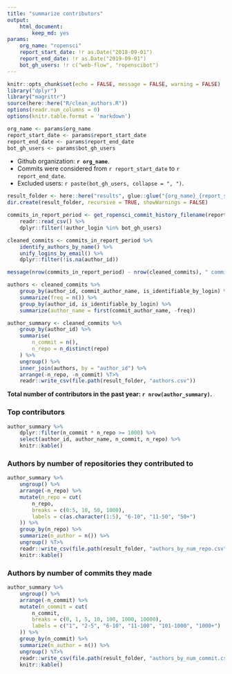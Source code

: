 ```yaml
---
title: "summarize contributors"
output: 
    html_document:
        keep_md: yes
params:
    org_name: "ropensci"
    report_start_date: !r as.Date("2018-09-01")
    report_end_date: !r as.Date("2019-09-01")
    bot_gh_users: !r c("web-flow", "ropenscibot")
---
```


```r
knitr::opts_chunk$set(echo = FALSE, message = FALSE, warning = FALSE)
library("dplyr")
library("magrittr")
source(here::here("R/clean_authors.R"))
options(readr.num_columns = 0)
options(knitr.table.format = 'markdown')
```

```r
org_name <- params$org_name
report_start_date <- params$report_start_date
report_end_date <- params$report_end_date
bot_gh_users <- params$bot_gh_users
```

- Github organization: **`r org_name`**.
- Commits were considered from `r report_start_date` to `r report_end_date`.
- Excluded users: `r paste(bot_gh_users, collapse = ", ")`.

```r
result_folder <- here::here("results", glue::glue("{org_name}_{report_start_date}_{report_end_date}"))
dir.create(result_folder, recursive = TRUE, showWarnings = FALSE)
```

```r
commits_in_report_period <- get_ropensci_commit_history_filename(report_end_date) %>%
    readr::read_csv() %>%
    dplyr::filter(!author_login %in% bot_gh_users)

cleaned_commits <- commits_in_report_period %>%
    identify_authors_by_name() %>%
    unify_logins_by_email() %>%
    dplyr::filter(!is.na(author_id))

message(nrow(commits_in_report_period) - nrow(cleaned_commits), " commits were discarded due to being unidentifiable.")
```

```r
authors <- cleaned_commits %>%
    group_by(author_id, commit_author_name, is_identifiable_by_login) %>%
    summarize(freq = n()) %>%
    group_by(author_id, is_identifiable_by_login) %>%
    summarize(author_name = first(commit_author_name, -freq))

author_summary <- cleaned_commits %>%
    group_by(author_id) %>%
    summarise(
        n_commit = n(),
        n_repo = n_distinct(repo)
    ) %>%
    ungroup() %>%
    inner_join(authors, by = "author_id") %>%
    arrange(-n_repo, -n_commit) %T>%
    readr::write_csv(file.path(result_folder, "authors.csv"))
```

**Total number of contributors in the past year: `r nrow(author_summary)`.**

### Top contributors

```r
author_summary %>% 
    dplyr::filter(n_commit * n_repo >= 1000) %>% 
    select(author_id, author_name, n_commit, n_repo) %>% 
    knitr::kable()
```


### Authors by number of repositories they contributed to

```r
author_summary %>%
    ungroup() %>%
    arrange(-n_repo) %>%
    mutate(n_repo = cut(
        n_repo,
        breaks = c(0:5, 10, 50, 1000),
        labels = c(as.character(1:5), "6-10", "11-50", "50+")
    )) %>%
    group_by(n_repo) %>%
    summarize(n_author = n()) %>%
    ungroup() %T>%
    readr::write_csv(file.path(result_folder, "authors_by_num_repo.csv")) %>% 
    knitr::kable()
```

### Authors by number of commits they made

```r
author_summary %>%
    ungroup() %>%
    arrange(-n_commit) %>%
    mutate(n_commit = cut(
        n_commit,
        breaks = c(0, 1, 5, 10, 100, 1000, 10000),
        labels = c("1", "2-5", "6-10", "11-100", "101-1000", "1000+")
    )) %>%
    group_by(n_commit) %>%
    summarize(n_author = n()) %>%
    ungroup() %T>%
    readr::write_csv(file.path(result_folder, "authors_by_num_commit.csv")) %>% 
    knitr::kable()
```

